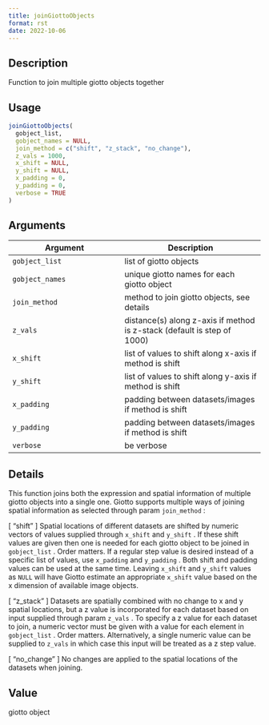 ```yaml
--- 
title: joinGiottoObjects 
format: rst 
date: 2022-10-06 
--- 
```


## Description

Function to join multiple giotto objects together


## Usage

```r
joinGiottoObjects(
  gobject_list,
  gobject_names = NULL,
  join_method = c("shift", "z_stack", "no_change"),
  z_vals = 1000,
  x_shift = NULL,
  y_shift = NULL,
  x_padding = 0,
  y_padding = 0,
  verbose = TRUE
)
```


## Arguments

Argument      |Description
------------- |----------------
`gobject_list`     |     list of giotto objects
`gobject_names`     |     unique giotto names for each giotto object
`join_method`     |     method to join giotto objects, see details
`z_vals`     |     distance(s) along z-axis if method is z-stack (default is step of 1000)
`x_shift`     |     list of values to shift along x-axis if method is shift
`y_shift`     |     list of values to shift along y-axis if method is shift
`x_padding`     |     padding between datasets/images if method is shift
`y_padding`     |     padding between datasets/images if method is shift
`verbose`     |     be verbose


## Details

This function joins both the expression and spatial information of
 multiple giotto objects into a single one. Giotto supports multiple ways of
 joining spatial information as selected through param `join_method` :
 
 [ "shift" ] Spatial locations of different datasets are shifted by numeric
 vectors of values supplied through `x_shift` and `y_shift` . If these
 shift values are given then one is needed for each giotto object to be joined
 in `gobject_list` . Order matters.
 If a regular step value is desired instead of a specific list of values, use
 `x_padding` and `y_padding` . Both shift and padding values can be used
 at the same time.
 Leaving `x_shift` and `y_shift` values as `NULL` will have Giotto
 estimate an appropriate `x_shift` value based on the x dimension of
 available image objects.
 
 [ "z_stack" ] Datasets are spatially combined with no change to x and y
 spatial locations, but a z value is incorporated for each dataset based on input
 supplied through param `z_vals` . To specify a z value for each dataset to
 join, a numeric vector must be given with a value for each element in `gobject_list` .
 Order matters.
 Alternatively, a single numeric value can be supplied to `z_vals` in which
 case this input will be treated as a z step value.
 
 [ "no_change" ] No changes are applied to the spatial locations of the
 datasets when joining.


## Value

giotto object


